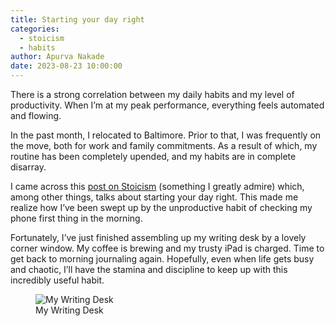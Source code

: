 ```yaml
---
title: Starting your day right
categories:
  - stoicism
  - habits
author: Apurva Nakade
date: 2023-08-23 10:00:00
---
```


There is a strong correlation between my daily habits and my level of productivity. 
When I'm at my peak performance, everything feels automated and flowing. 

In the past month, I relocated to Baltimore. 
Prior to that, I was frequently on the move, both for work and family commitments.
As a result of which, my routine has been completely upended, and my habits are in complete disarray.

I came across this [post on Stoicism](https://dailystoic.com/marcus-aurelius-daily-habits/) (something I greatly admire) which, among other things, talks about starting your day right.
This made me realize how I've been swept up by the unproductive habit of checking my phone first thing in the morning.


Fortunately, I've just finished assembling up my writing desk by a lovely corner window.
My coffee is brewing and my trusty iPad is charged. 
Time to get back to morning journaling again.
Hopefully, even when life gets busy and chaotic, I'll have the stamina and discipline to keep up with this incredibly useful habit.


![My Writing Desk](../images/writingDesk.jpg)

